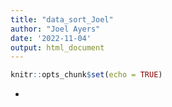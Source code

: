 ```yaml
---
title: "data_sort_Joel"
author: "Joel Ayers"
date: '2022-11-04'
output: html_document
---
```


```r
knitr::opts_chunk$set(echo = TRUE)
```

+ 